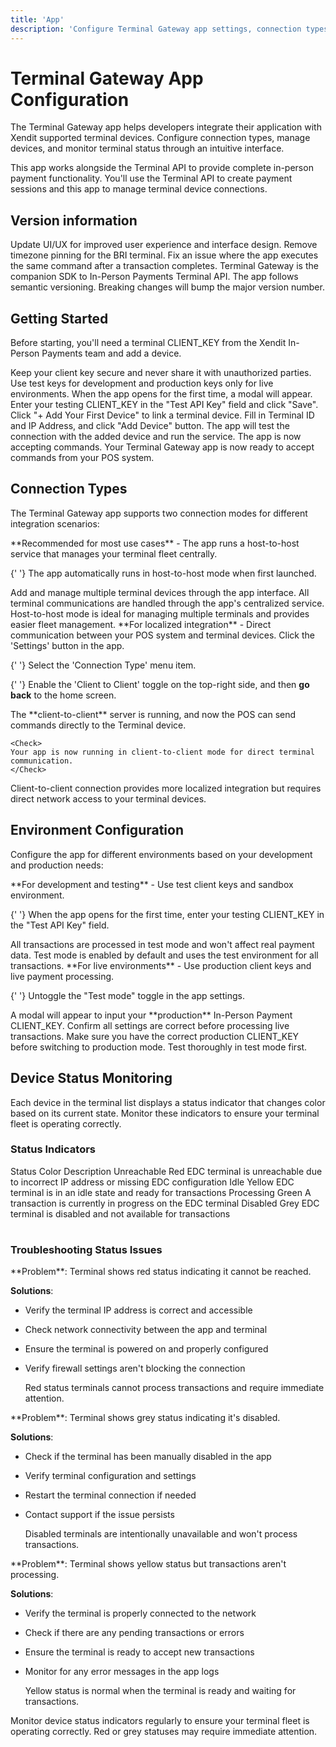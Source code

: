```yaml
---
title: 'App'
description: 'Configure Terminal Gateway app settings, connection types, and device management for Xendit terminal integration'
---
```


# Terminal Gateway App Configuration

The Terminal Gateway app helps developers integrate their application with Xendit supported terminal devices. Configure connection types, manage devices, and monitor terminal status through an intuitive interface.

<Info>
  This app works alongside the Terminal API to provide complete in-person
  payment functionality. You'll use the Terminal API to create payment sessions
  and this app to manage terminal device connections.
</Info>

## Version information

<AccordionGroup>
  <Accordion title="v1.3.0 — 11-Sep-2025">
    Update UI/UX for improved user experience and interface design.
  </Accordion>

  <Accordion title="v1.2.1 — 27-Aug-2025">
    Remove timezone pinning for the BRI terminal. Fix an issue where the app
    executes the same command after a transaction completes.
  </Accordion>

  <Accordion title="v1.2.0 — 7-June-2025">
    Terminal Gateway is the companion SDK to In-Person Payments Terminal API.
  </Accordion>
</AccordionGroup>

<Note>
  The app follows semantic versioning. Breaking changes will bump the major
  version number.
</Note>

## Getting Started

Before starting, you'll need a terminal CLIENT_KEY from the Xendit In-Person Payments team and add a device.

<Warning>
  Keep your client key secure and never share it with unauthorized parties. Use
  test keys for development and production keys only for live environments.
</Warning>

<Steps>
<Step title="Enter API Key">
When the app opens for the first time, a modal will appear. Enter your testing CLIENT_KEY in the "Test API Key" field and click "Save".
</Step>

<Step title="Add Your First Device">
  Click "+ Add Your First Device" to link a terminal device.
</Step>

<Step title="Configure Device">
  Fill in Terminal ID and IP Address, and click "Add Device" button.
</Step>

<Step title="Test Connection">
The app will test the connection with the added device and run the service. The app is now accepting commands.

<Check>
Your Terminal Gateway app is now ready to accept commands from your POS system.
</Check>
</Step>
</Steps>

## Connection Types

The Terminal Gateway app supports two connection modes for different integration scenarios:

<Tabs>
<Tab title="Host-to-Host (Default)">
  **Recommended for most use cases** - The app runs a host-to-host service that manages your terminal fleet centrally.

{' '}
<Steps>
  <Step title="Default Configuration">
    The app automatically runs in host-to-host mode when first launched.
  </Step>

  <Step title="Manage Terminals">
    Add and manage multiple terminal devices through the app interface.
  </Step>

  <Step title="Centralized Control">
    All terminal communications are handled through the app's centralized
    service.
  </Step>
</Steps>

  <Tip>
  Host-to-host mode is ideal for managing multiple terminals and provides easier fleet management.
  </Tip>
</Tab>

<Tab title="Client-to-Client">
  **For localized integration** - Direct communication between your POS system and terminal devices.

  <Steps>
  <Step title="Open Settings">
    Click the 'Settings' button in the app.
  </Step>

{' '}
<Step title="Select Connection Type">
  Select the 'Connection Type' menu item.
</Step>

{' '}
<Step title="Enable Client-to-Client">
  Enable the 'Client to Client' toggle on the top-right side, and then **go
  back** to the home screen.
</Step>

  <Step title="Verify Connection">
    The **client-to-client** server is running, and now the POS can send commands directly to the Terminal device.

    <Check>
    Your app is now running in client-to-client mode for direct terminal communication.
    </Check>

  </Step>
  </Steps>

  <Info>
  Client-to-client connection provides more localized integration but requires direct network access to your terminal devices.
  </Info>
</Tab>
</Tabs>

## Environment Configuration

Configure the app for different environments based on your development and production needs:

<Tabs>
<Tab title="Test Mode (Default)">
  **For development and testing** - Use test client keys and sandbox environment.

{' '}
<Steps>
  <Step title="Initial Setup">
    When the app opens for the first time, enter your testing CLIENT_KEY in the
    "Test API Key" field.
  </Step>

  <Step title="Test Transactions">
    All transactions are processed in test mode and won't affect real payment
    data.
  </Step>
</Steps>

  <Note>
  Test mode is enabled by default and uses the test environment for all transactions.
  </Note>
</Tab>

<Tab title="Production Mode">
  **For live environments** - Use production client keys and live payment processing.

{' '}
<Steps>
  <Step title="Switch to Production">
    Untoggle the "Test mode" toggle in the app settings.
  </Step>

  <Step title="Enter Production Key">
    A modal will appear to input your **production** In-Person Payment
    CLIENT_KEY.
  </Step>

  <Step title="Verify Configuration">
    Confirm all settings are correct before processing live transactions.
  </Step>
</Steps>

  <Warning>
  Make sure you have the correct production CLIENT_KEY before switching to production mode. Test thoroughly in test mode first.
  </Warning>
</Tab>
</Tabs>

## Device Status Monitoring

Each device in the terminal list displays a status indicator that changes color based on its current state. Monitor these indicators to ensure your terminal fleet is operating correctly.

### Status Indicators

<Table>
  <TableHead>
    <TableRow>
      <TableHeader>Status</TableHeader>
      <TableHeader>Color</TableHeader>
      <TableHeader>Description</TableHeader>
    </TableRow>
  </TableHead>
  <TableBody>
    <TableRow>
      <TableCell>Unreachable</TableCell>
      <TableCell>Red</TableCell>
      <TableCell>
        EDC terminal is unreachable due to incorrect IP address or missing EDC
        configuration
      </TableCell>
    </TableRow>
    <TableRow>
      <TableCell>Idle</TableCell>
      <TableCell>Yellow</TableCell>
      <TableCell>
        EDC terminal is in an idle state and ready for transactions
      </TableCell>
    </TableRow>
    <TableRow>
      <TableCell>Processing</TableCell>
      <TableCell>Green</TableCell>
      <TableCell>
        A transaction is currently in progress on the EDC terminal
      </TableCell>
    </TableRow>
    <TableRow>
      <TableCell>Disabled</TableCell>
      <TableCell>Grey</TableCell>
      <TableCell>
        EDC terminal is disabled and not available for transactions
      </TableCell>
    </TableRow>
  </TableBody>
</Table>

### Troubleshooting Status Issues

<AccordionGroup>
<Accordion title="Red Status - Terminal Unreachable">
  **Problem**: Terminal shows red status indicating it cannot be reached.

**Solutions**:

- Verify the terminal IP address is correct and accessible
- Check network connectivity between the app and terminal
- Ensure the terminal is powered on and properly configured
- Verify firewall settings aren't blocking the connection

  <Warning>
  Red status terminals cannot process transactions and require immediate attention.
  </Warning>
</Accordion>

<Accordion title="Grey Status - Terminal Disabled">
  **Problem**: Terminal shows grey status indicating it's disabled.

**Solutions**:

- Check if the terminal has been manually disabled in the app
- Verify terminal configuration and settings
- Restart the terminal connection if needed
- Contact support if the issue persists

  <Note>
  Disabled terminals are intentionally unavailable and won't process transactions.
  </Note>
</Accordion>

<Accordion title="Yellow Status - Terminal Idle">
  **Problem**: Terminal shows yellow status but transactions aren't processing.

**Solutions**:

- Verify the terminal is properly connected to the network
- Check if there are any pending transactions or errors
- Ensure the terminal is ready to accept new transactions
- Monitor for any error messages in the app logs

  <Tip>
  Yellow status is normal when the terminal is ready and waiting for transactions.
  </Tip>
</Accordion>
</AccordionGroup>

<Tip>
  Monitor device status indicators regularly to ensure your terminal fleet is
  operating correctly. Red or grey statuses may require immediate attention.
</Tip>
